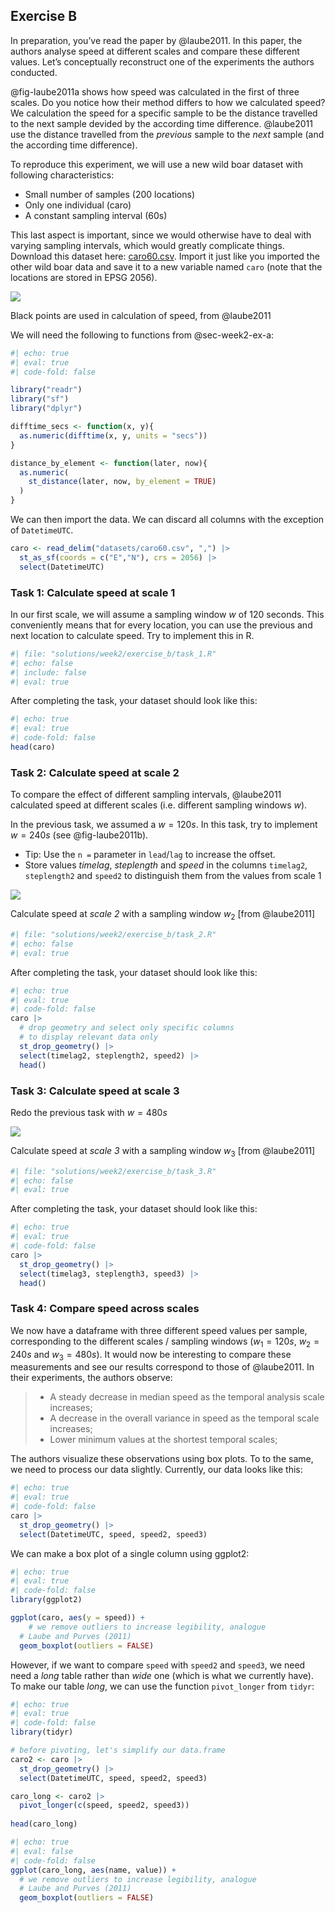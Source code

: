 ## Exercise B

In preparation, you've read the paper by @laube2011. In this paper, the authors analyse speed at different scales and compare these different values. Let's conceptually reconstruct one of the experiments the authors conducted. 

@fig-laube2011a shows how speed was calculated in the first of three scales. Do you notice how their method differs to how we calculated speed? We calculation the speed for a specific sample to be the distance travelled to the next sample devided by the according time difference. @laube2011 use the distance travelled from the *previous* sample to the *next* sample (and the according time difference).

To reproduce this experiment, we will use a new wild boar dataset with following characteristics:

- Small number of samples (200 locations)
- Only one individual (caro) 
- A constant sampling interval (60s)

This last aspect is important, since we would otherwise have to deal with varying sampling intervals, which would greatly complicate things. 
Download this dataset here: [caro60.csv](https://moodle.zhaw.ch/mod/folder/view.php?id=1192125). Import it just like you imported the other wild boar data and save it to a new variable named `caro` (note that the locations are stored in EPSG 2056).


::: {#fig-laube2011a}

![](../02_Images/laube_2011_2a.jpg)

Black points are used in calculation of speed, from @laube2011
:::

We will need the following to functions from @sec-week2-ex-a:

```r
#| echo: true
#| eval: true
#| code-fold: false

library("readr")
library("sf")
library("dplyr")

difftime_secs <- function(x, y){
  as.numeric(difftime(x, y, units = "secs"))
}

distance_by_element <- function(later, now){
  as.numeric(
    st_distance(later, now, by_element = TRUE)
  )
}
```


We can then import the data. We can discard all columns with the exception of `DatetimeUTC`.

```r
caro <- read_delim("datasets/caro60.csv", ",") |>
  st_as_sf(coords = c("E","N"), crs = 2056) |> 
  select(DatetimeUTC)
```

### Task 1: Calculate speed at scale 1 {#sec-w2-task4}

In our first scale, we will assume a sampling window $w$ of 120 seconds. This conveniently means that for every location, you can use the previous and next location to calculate speed. Try to implement this in R.



```r
#| file: "solutions/week2/exercise_b/task_1.R"
#| echo: false
#| include: false
#| eval: true

```


After completing the task, your dataset should look like this:


```r
#| echo: true
#| eval: true
#| code-fold: false
head(caro)
```


### Task 2: Calculate speed at scale 2 {#sec-w2b-task2}

To compare the effect of different sampling intervals, @laube2011 calculated speed at different scales (i.e. different sampling windows $w$). 

In the previous task, we assumed a $w = 120s$. In this task, try to implement $w = 240s$ (see @fig-laube2011b). 

- Tip: Use the `n = ` parameter in `lead`/`lag` to increase the offset.
- Store values *timelag*, *steplength* and *speed* in the columns `timelag2`, `steplength2` and `speed2` to distinguish them from the values from scale 1


::: {#fig-laube2011b}

![](../02_Images/laube_2011_2b.jpg)

Calculate speed at *scale 2* with a sampling window $w_2$ [from @laube2011]
:::




```r
#| file: "solutions/week2/exercise_b/task_2.R"
#| echo: false
#| eval: true

```


After completing the task, your dataset should look like this:


```r
#| echo: true
#| eval: true
#| code-fold: false
caro |> 
  # drop geometry and select only specific columns
  # to display relevant data only
  st_drop_geometry() |> 
  select(timelag2, steplength2, speed2) |> 
  head()
```


### Task 3: Calculate speed at scale 3 {#sec-w2b-task3}


Redo the previous task with $w = 480s$

::: {#fig-laube2011c}

![](../02_Images/laube_2011_2c.jpg)

Calculate speed at *scale 3* with a sampling window $w_3$ [from @laube2011]
:::


```r
#| file: "solutions/week2/exercise_b/task_3.R"
#| echo: false
#| eval: true

```



After completing the task, your dataset should look like this:


```r
#| echo: true
#| eval: true
#| code-fold: false
caro |> 
  st_drop_geometry() |> 
  select(timelag3, steplength3, speed3) |> 
  head()
```



### Task 4: Compare speed across scales

We now have a dataframe with three different speed values per sample, corresponding to the different scales / sampling windows ($w_1 = 120s$, $w_2 = 240s$ and $w_3=480s$). It would now be interesting to compare these measurements and see our results correspond to those of @laube2011. In their experiments, the authors observe:

> - A steady decrease in median speed as the temporal analysis scale increases;
> - A decrease in the overall variance in speed as the temporal scale increases;
> - Lower minimum values at the shortest temporal scales;


The authors visualize these observations using box plots. To to the same, we need to process our data slightly. Currently, our data looks like this:

```r
#| echo: true
#| eval: true
#| code-fold: false
caro |> 
  st_drop_geometry() |> 
  select(DatetimeUTC, speed, speed2, speed3)
```


We can make a box plot of a single column using ggplot2:

```r
#| echo: true
#| eval: true
#| code-fold: false
library(ggplot2)

ggplot(caro, aes(y = speed)) + 
    # we remove outliers to increase legibility, analogue
  # Laube and Purves (2011)
  geom_boxplot(outliers = FALSE)
```

However, if we want to compare `speed` with `speed2` and `speed3`, we need need a *long* table rather than *wide* one (which is what we currently have). To make our table *long*, we can use the function `pivot_longer` from `tidyr`:


```r
#| echo: true
#| eval: true
#| code-fold: false
library(tidyr)

# before pivoting, let's simplify our data.frame
caro2 <- caro |> 
  st_drop_geometry() |> 
  select(DatetimeUTC, speed, speed2, speed3)

caro_long <- caro2 |> 
  pivot_longer(c(speed, speed2, speed3))
  
head(caro_long)
```


```r
#| echo: true
#| eval: false
#| code-fold: false
ggplot(caro_long, aes(name, value)) +
  # we remove outliers to increase legibility, analogue
  # Laube and Purves (2011)
  geom_boxplot(outliers = FALSE)
```

